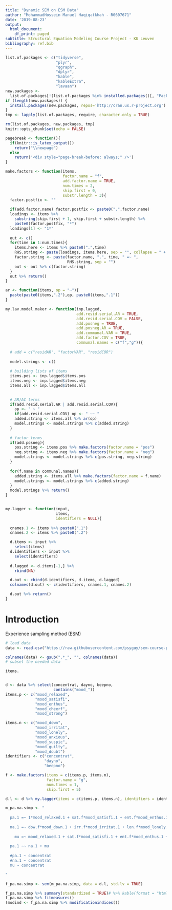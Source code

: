 ```yaml
---
title: "Dynamic SEM on ESM Data"
author: "MohammadHossein Manuel Haqiqatkhah - R0607671"
date: '2019-08-23'
output:
  html_document:
    df_print: paged
subtitle: Structural Equation Modeling Course Project - KU Leuven
bibliography: ref.bib
---
```



```r
list.of.packages <- c("tidyverse",
                      "plyr",
                      "qgraph",
                      "dplyr",
                      "kable",
                      "kableExtra",
                      "lavaan")
new.packages <-
  list.of.packages[!(list.of.packages %in% installed.packages()[, "Package"])]
if (length(new.packages)) {
  install.packages(new.packages, repos='http://cran.us.r-project.org')
}
tmp <- lapply(list.of.packages, require, character.only = TRUE)

rm(list.of.packages, new.packages, tmp)
knitr::opts_chunk$set(echo = FALSE)

```

```r

pagebreak <- function(){
  if(knitr::is_latex_output())
    return("\\newpage")
  else
    return('<div style="page-break-before: always;" />')
}

```


```r

make.factors <- function(items,
                         factor.name = "f",
                         add.factor.name = TRUE,
                         num.times = 2,
                         skip.first = 0,
                         substr.length = 3){
  factor.postfix <- ""

  if(add.factor.name) factor.postfix <- paste0(".",factor.name)
  loadings <- items %>%
    substring(skip.first + 1, skip.first + substr.length) %>%
    paste0(factor.postfix, "*")
  loadings[1] <- "1*"
  
  out <- c()  
  for(time in 1:num.times){
    items.here <- items %>% paste0(".",time)
    RHS.string <- paste(loadings, items.here, sep = "", collapse = " + ")
    factor.string <- paste(factor.name, ".", time, " =~ ",
                           RHS.string, sep = "")
    out <- out %>% c(factor.string)
  }
  out %>% return()
}

ar <- function(items, op = "~"){
  paste(paste0(items,".2"),op, paste0(items,".1"))
}

my.lav.model.maker <- function(inp.lagged,
                               add.resid.serial.AR = TRUE,
                               add.resid.serial.COV = FALSE,
                               add.posneg = TRUE,
                               add.posneg.AR = TRUE,
                               add.communal.VAR = TRUE,
                               add.factor.COV = TRUE,
                               communal.names = c("f","g")){
  
  # add = c("residAR", "factorVAR", "residCOR")
  
  model.strings <- c()
  
  # building lists of items
  items.pos <- inp.lagged$items.pos
  items.neg <- inp.lagged$items.neg
  items.all <- inp.lagged$items.all
  

  # AR/AC terms
  if(add.resid.serial.AR | add.resid.serial.COV){
    op <- " ~ "
    if(add.resid.serial.COV) op <- " ~~ "
    added.string <- items.all %>% ar(op)
    model.strings <- model.strings %>% c(added.string)
  }
  
  # factor terms
  if(add.posneg){
    pos.string <- items.pos %>% make.factors(factor.name = "pos")
    neg.string <- items.neg %>% make.factors(factor.name = "neg")
    model.strings <- model.strings %>% c(pos.string, neg.string)
  }
  
  for(f.name in communal.names){
    added.string <- items.all %>% make.factors(factor.name = f.name)
    model.strings <- model.strings %>% c(added.string)
  }
  model.strings %>% return()
}


my.lagger <- function(input,
                      items,
                      identifiers = NULL){
    
  cnames.1 <- items %>% paste0(".1")
  cnames.2 <- items %>% paste0(".2")

  d.items <- input %>%
    select(items)
  d.identifiers <- input %>%
    select(identifiers)
  
  d.lagged <- d.items[-1,] %>% 
    rbind(NA)

  d.out <- cbind(d.identifiers, d.items, d.lagged)
  colnames(d.out) <- c(identifiers, cnames.1, cnames.2)

  d.out %>% return()
}

```


# Introduction

Experience sampling method (ESM)

```r

# load data
data <- read.csv("https://raw.githubusercontent.com/psyguy/sem-course-project/master/data/ESMdata.csv")

colnames(data) <- gsub(".*_", "", colnames(data))
# subset the needed data

items.


d <- data %>% select(concentrat, dayno, beepno,
                     contains("mood_"))
items.p <- c("mood_relaxed",
             "mood_satisfi",
             "mood_enthus",
             "mood_cheerf",
             "mood_strong")

items.n <- c("mood_down",
             "mood_irritat",
             "mood_lonely",
             "mood_anxious",
             "mood_suspic",
             "mood_guilty",
             "mood_doubt")
identifiers <- c("concentrat",
                 "dayno",
                 "beepno")

f <- make.factors(items = c(items.p, items.n),
                  factor.name = "g",
                  num.times = 1,
                  skip.first = 5)

d.l <- d %>% my.lagger(items = c(items.p, items.n), identifiers = identifiers)

```



```r

m_pa.na.simp <- "
  
  pa.1 =~ 1*mood_relaxed.1 + sat.f*mood_satisfi.1 + ent.f*mood_enthus.1 + che.f*mood_cheerf.1 + str.f*mood_strong.1
  
  na.1 =~ dow.f*mood_down.1 + irr.f*mood_irritat.1 + lon.f*mood_lonely.1 + anx.f*mood_anxious.1 + sus.f*mood_suspic.1 + gui.f*mood_guilty.1 + dou.f*mood_doubt.1
  
    mu =~ mood_relaxed.1 + sat.f*mood_satisfi.1 + ent.f*mood_enthus.1 + che.f*mood_cheerf.1 + str.f*mood_strong.1 + dow.f*mood_down.1 + irr.f*mood_irritat.1 + lon.f*mood_lonely.1 + anx.f*mood_anxious.1 + sus.f*mood_suspic.1 + gui.f*mood_guilty.1 + dou.f*mood_doubt.1
  
  pa.1 ~~ na.1 + mu
  
  #pa.1 ~ concentrat
  #na.1 ~ concentrat
  mu ~ concentrat

"

f_pa.na.simp <- sem(m_pa.na.simp, data = d.l, std.lv = TRUE)

f_pa.na.simp %>% summary(standardized = TRUE)# %>% kable(format = "html")
f_pa.na.simp %>% fitmeasures()
(modind <- f_pa.na.simp %>% modificationindices())



```
